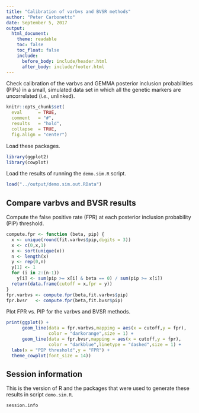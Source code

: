 ```yaml
---
title: "Calibration of varbvs and BVSR methods"
author: "Peter Carbonetto"
date: September 5, 2017
output:
  html_document:
    theme: readable
    toc: false
    toc_float: false
    include:
      before_body: include/header.html
      after_body: include/footer.html
---
```


Check calibration of the varbvs and GEMMA posterior inclusion
probabilities (PIPs) in a small, simulated data set in which all the
genetic markers are uncorrelated (*i.e.*, unlinked).

```r
knitr::opts_chunk$set(
  eval      = TRUE,
  comment   = "#",
  results   = "hold",
  collapse  = TRUE,
  fig.align = "center")
```

Load these packages.

```r
library(ggplot2)
library(cowplot)
```

Load the results of running the `demo.sim.R` script.

```r
load("../output/demo.sim.out.RData")
```

## Compare varbvs and BVSR results

Compute the false positive rate (FPR) at each posterior inclusion
probability (PIP) threshold.

```r
compute.fpr <- function (beta, pip) {
  x <- unique(round(fit.varbvs$pip,digits = 3))
  x <- c(0,x,1)
  x <- sort(unique(x))
  n <- length(x)
  y <- rep(0,n)
  y[1] <- 1
  for (i in 2:(n-1))
    y[i] <- sum(pip >= x[i] & beta == 0) / sum(pip >= x[i])
  return(data.frame(cutoff = x,fpr = y))
}
fpr.varbvs <- compute.fpr(beta,fit.varbvs$pip)
fpr.bvsr   <- compute.fpr(beta,fit.bvsr$pip)
```

Plot FPR vs. PIP for the varbvs and BVSR methods.

```r
print(ggplot() +
      geom_line(data = fpr.varbvs,mapping = aes(x = cutoff,y = fpr),
	            color = "darkorange",size = 1) +
      geom_line(data = fpr.bvsr,mapping = aes(x = cutoff,y = fpr),
	            color = "darkblue",linetype = "dashed",size = 1) +
  labs(x = "PIP threshold",y = "FPR") +
  theme_cowplot(font_size = 14))
```

## Session information

This is the version of R and the packages that were used to generate
these results in script `demo.sim.R`.

```r
session.info
```
